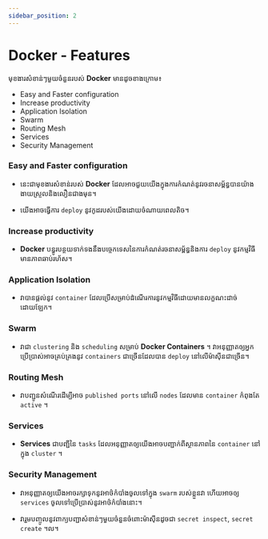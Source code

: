 ```yaml
---
sidebar_position: 2
---
```


# Docker - Features

មុខងារសំខាន់ៗមួយចំនួនរបស់ **Docker** មានដូចខាងក្រោម៖

- Easy and Faster configuration
- Increase productivity
- Application Isolation
- Swarm
- Routing Mesh
- Services
- Security Management

### Easy and Faster configuration

- នេះជាមុខងារសំខាន់របស់ **Docker** ដែលអាចជួយយើងក្នុងការកំណត់នូវរចនាសម្ព័ន្ធបានយ៉ាងងាយស្រួលនិងលឿនជាងមុន។

- យើងអាចធ្វើការ `deploy` នូវកូដរបស់យើងដោយចំណាយពេលតិច។

### Increase productivity

- **Docker** បន្ធូរបន្ថយទាក់ទងនឹងបច្ចេកទេសនៃការកំណត់រចនាសម្ព័ន្ធនិងការ `deploy` នូវកម្មវិធីមានភាពឆាប់រហ័ស។

### Application Isolation

- វាបានផ្តល់នូវ `container` ដែលប្រើសម្រាប់ដំណើរការនូវកម្មវិធីដោយមានលក្ខណះដាច់ដោយឡែក។

### Swarm

- វាជា `clustering` និង `scheduling` សម្រាប់ **Docker Containers** ។ វាអនុញ្ញាតឲ្យអ្នកប្រើប្រាស់អាចគ្រប់គ្រងនូវ `containers` ជាច្រើនដែលបាន `deploy` នៅលើម៉ាស៊ីនជាច្រើន។

### Routing Mesh

- វាបញ្ជូនសំណើរដើម្បីអាច `published ports` នៅលើ `nodes` ដែលមាន `container` កំពុងតែ `active` ។

### Services

- **Services** ជាបញ្ជីនៃ `tasks` ដែលអនុញ្ញាតឲ្យយើងអាចបញ្ជាក់ពីស្ថានភាពនៃ `container` នៅក្នុង `cluster` ។

### Security Management

- វាអនុញ្ញាតឲ្យយើងអាចរក្សាទុកនូវអាថ៌កំបាំងចូលទៅក្នុង `swarm` របស់ខ្លួនវា ហើយអាចឲ្យ `services` ចូលទៅប្រើប្រាស់នូវអាថ៌កំបាំងនោះ។

- វារួមបញ្ចូលនូវពាក្យបញ្ជាសំខាន់ៗមួយចំនួនចំពោះម៉ាស៊ីនដូចជា `secret inspect`, `secret create` ។ល។
